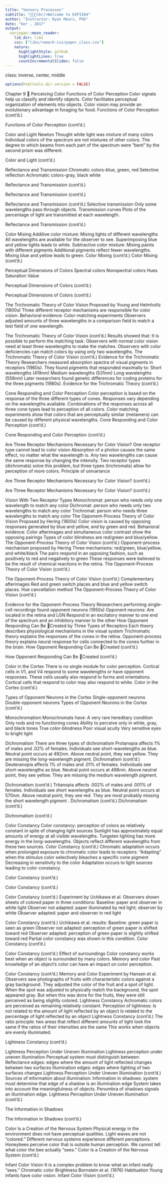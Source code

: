 ```yaml
---
title: "Sensory Processes"
subtitle: "📕🔬📓<br/>Welcome to EXP3104"
author: "Instructor: Ryan Mears, PhD"
date: "ber , 2017"
output:
  xaringan::moon_reader:
    lib_dir: libs
    css: ["libs/remark-css/paper_class.css"]
    nature:
      highlightStyle: github
      highlightLines: true
      countIncrementalSlides: false
---
```

class: inverse, center, middle

```r
options(htmltools.dir.version = FALSE)
```

Chapter 9 
Perceiving Color
Functions of Color Perception
Color signals help us classify and identify objects.
Color facilitates perceptual organization of elements into objects.
Color vision may provide an evolutionary advantage in foraging for food.
Functions of Color Perception (cont'd.)


Functions of Color Perception (cont'd.)


Color and Light
Newton
Thought white light was mixture of many colors
Individual colors of the spectrum are not mixtures of other colors.
The degree to which beams from each part of the spectrum were “bent” by the second prism was different.


Color and Light (cont'd.)



Reflectance and Transmission
Chromatic colors-blue, green, red
Selective reflection
Achromatic colors-gray, black white

Reflectance and Transmission (cont'd.)


Reflectance and Transmission (cont'd.)


Reflectance and Transmission (cont'd.)
Selective transmission
Only some wavelengths pass through objects.
Transmission curves
Plots of the percentage of light are transmitted at each wavelength.

Reflectance and Transmission (cont'd.)



Color Mixing
Additive color mixture:
Mixing lights of different wavelengths
All wavelengths are available for the observer to see.
Superimposing blue and yellow lights leads to white.
Subtractive color mixture:
Mixing paints with different pigments
Additional pigments reflect fewer wavelengths.
Mixing blue and yellow leads to green.
Color Mixing (cont'd.)
Color Mixing (cont'd.)


Perceptual Dimensions of Colors
Spectral colors
Nonspectral colors
Hues
Saturation
Value


Perceptual Dimensions of Colors (cont'd.)




Perceptual Dimensions of Colors (cont'd.)




The Trichromatic Theory of Color Vision
Proposed by Young and Helmholtz (1800s)
Three different receptor mechanisms are responsible for color vision.
Behavioral evidence:
Color-matching experiments
Observers adjusted amounts of three wavelengths in a comparison field to match a test field of one wavelength.


The Trichromatic Theory of Color Vision (cont'd.)
Results showed that:
It is possible to perform the matching task.
Observers with normal color vision need at least three wavelengths to make the matches.
Observers with color deficiencies can match colors by using only two wavelengths.
The Trichromatic Theory of Color Vision (cont'd.)
Evidence for the Trichromatic Theory
Researchers measured absorption spectra of visual pigments in receptors (1960s).
They found pigments that responded maximally to:
Short wavelengths (419nm)
Medium wavelengths (531nm)
Long wavelengths (558nm)
Later researchers found genetic differences for coding proteins for the three pigments (1980s).
Evidence for the Trichromatic Theory (cont’d.)


Cone Responding and Color Perception
Color perception is based on the response of the three different types of cones.
Responses vary depending on the wavelengths available.
Combinations of the responses across all three cone types lead to perception of all colors.
Color matching experiments show that colors that are perceptually similar (metamers) can be caused by different physical wavelengths.
Cone Responding and Color Perception (cont'd.)


Cone Responding and Color Perception (cont'd.)



Are Three Receptor Mechanisms Necessary for Color Vision?
One receptor type cannot lead to color vision
Absorption of a photon causes the same effect, no matter what the wavelength is.
Any two wavelengths can cause the same response by changing the intensity.
Two receptor types (dichromats) solve this problem, but three types (trichromats) allow for perception of more colors.
Principle of univariance

Are Three Receptor Mechanisms Necessary for Color Vision? (cont'd.)



Are Three Receptor Mechanisms Necessary for Color Vision? (cont'd.)



Vision With Two Receptor Types
Monochromat: person who needs only one wavelength to match any color
Dichromat: person who needs only two wavelengths to match any color
Trichromat: person who needs three wavelengths to match any color
The Opponent-Process Theory of Color Vision
Proposed by Hering (1800s)
Color vision is caused by opposing responses generated by blue and yellow, and by green and red.
Behavioral evidence:
Color afterimages and simultaneous color contrast show the opposing pairings
Types of color blindness are red/green and blue/yellow.
The Opponent-Process Theory of Color Vision (cont'd.)
Opponent-process mechanism proposed by Hering
Three mechanisms: red/green, blue/yellow, and white/black
The pairs respond in an opposing fashion, such as positively to red and negatively to green
These responses were believed to be the result of chemical reactions in the retina.
The Opponent-Process Theory of Color Vision (cont'd.)


The Opponent-Process Theory of Color Vision (cont'd.)
Complementary afterimages
Red and green switch places and blue and yellow switch places.
Hue cancellation method
The Opponent-Process Theory of Color Vision (cont'd.)



Evidence for the Opponent-Process Theory
Researchers performing single-cell recordings found opponent neurons (1950s)
Opponent neurons:
Are located in the retina and LGN
Respond in an excitatory manner to one end of the spectrum and an inhibitory manner to the other
How Opponent Responding Can Be Created by Three Types of Receptors
Each theory describes physiological mechanisms in the visual system
Trichromatic theory explains the responses of the cones in the retina.
Opponent-process theory explains neural response for cells connected to the cones further in the brain.
How Opponent Responding Can Be Created (cont’d.)


How Opponent Responding Can Be Created (cont’d.)


Color in the Cortex
There is no single module for color perception.
Cortical cells in V1, and V4 respond to some wavelengths or have opponent responses.
These cells usually also respond to forms and orientations.
Cortical cells that respond to color may also respond to white.
Color in the Cortex (cont'd.)



Types of Opponent Neurons in the Cortex
Single-opponent neurons
Double-opponent neurons
Types of Opponent Neurons in the Cortex (cont’d.)



Monochromatism
Monochromats have:
A very rare hereditary condition
Only rods and no functioning cones
Ability to perceive only in white, gray, and black tones
True color-blindness
Poor visual acuity
Very sensitive eyes to bright light

Dichromatism
There are three types of dichromatism
Protanopia affects 1% of males and .02% of females.
Individuals see short-wavelengths as blue.
Neutral point occurs at 492nm.
Above neutral point, they see yellow.
They are missing the long-wavelength pigment.
Dichromatism (cont'd.)
Deuteranopia affects 1% of males and .01% of females.
Individuals see short-wavelengths as blue.
Neutral point occurs at 498nm.
Above neutral point, they see yellow.
They are missing the medium wavelength pigment.

Dichromatism (cont'd.)
Tritanopia affects .002% of males and .001% of females.
Individuals see short wavelengths as blue.
Neutral point occurs at 570nm.
Above neutral point, they see red.
They are most probably missing the short wavelength pigment .
Dichromatism (cont'd.)
Dichromatism (cont'd.)


Dichromatism (cont'd.)


Color Constancy
Color constancy: perception of colors as relatively constant in spite of changing light sources
Sunlight has approximately equal amounts of energy at all visible wavelengths.
Tungsten lighting has more energy in the long-wavelengths.
Objects reflect different wavelengths from these two sources.
Color Constancy (cont'd.)
Chromatic adaptation occurs when prolonged exposure to chromatic color leads to receptors:
“Adapting” when the stimulus color selectively bleaches a specific cone pigment
Decreasing in sensitivity to the color
Adaptation occurs to light sources leading to color constancy.

Color Constancy (cont'd.)



Color Constancy (cont'd.)



Color Constancy (cont'd.)
Experiment by Uchikawa et al.
Observers shown sheets of colored paper in three conditions:
Baseline: paper and observer in white light
Observer not adapted: paper illuminated by red light; observer by white
Observer adapted: paper and observer in red light

Color Constancy (cont'd.)
Uchikawa et al. results:
Baseline: green paper is seen as green
Observer not adapted: perception of green paper is shifted toward red
Observer adapted: perception of green paper is slightly shifted toward red
Partial color constancy was shown in this condition.
Color Constancy (cont'd.)


Color Constancy (cont'd.)
Effect of surroundings
Color constancy works best when an object is surrounded by many colors.
Memory and color
Past knowledge of an object’s color can have an impact on color perception.

Color Constancy (cont'd.)
Memory and Color
Experiment by Hansen et al.
Observers saw photographs of fruits with characteristic colors against a gray background.
They adjusted the color of the fruit and a spot of light.
When the spot was adjusted to physically match the background, the spot appeared gray.
But when this was done for the fruits, they were still perceived as being slightly colored.
Lightness Constancy
Achromatic colors are perceived as remaining relatively constant.
Perception of lightness:
Is not related to the amount of light reflected by an object
Is related to the percentage of light reflected by an object
Lightness Constancy (cont'd.)
The ratio principle: two areas that reflect different amounts of light look the same if the ratios of their intensities are the same
This works when objects are evenly illuminated.

Lightness Constancy (cont'd.)



Lightness Perception Under Uneven Illumination
Lightness perception under uneven illumination
Perceptual system must distinguish between:
Reflectance edges: edges where the amount of light reflected changes between two surfaces
Illumination edges: edges where lighting of two surfaces changes
Lightness Perception Under Uneven Illumination (cont'd.)
Sources of information about illumination:
Information in shadows: system must determine that edge of a shadow is an illumination edge
System takes into account the meaningfulness of objects.
Penumbra of shadows signals an illumination edge.
Lightness Perception Under Uneven Illumination (cont'd.)


The Information in Shadows


The Information in Shadows (cont'd.)


Color Is a Creation of the Nervous System
Physical energy in the environment does not have perceptual qualities.
Light waves are not “colored.”
Different nervous systems experience different perceptions.
Honeybees perceive color that is outside human perception.
We cannot tell what color the bee actually “sees.”
Color Is a Creation of the Nervous System (cont'd.)



Infant Color Vision
It is a complex problem to know what an infant really “sees.”
Chromatic color
Brightness
Bornstein et al. (1976)
Habituation
Young infants have color vision.
Infant Color Vision (cont'd.)


 
